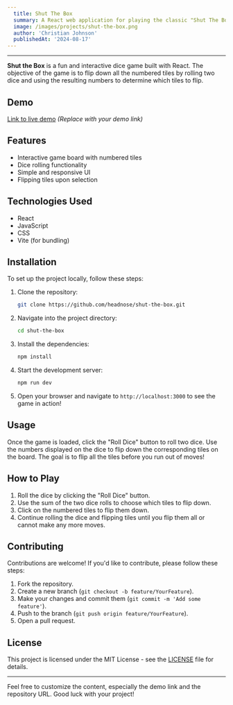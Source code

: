 ```yaml
---
  title: Shut The Box
  summary: A React web application for playing the classic "Shut The Box" game.
  image: /images/projects/shut-the-box.png
  author: 'Christian Johnson'
  publishedAt: '2024-08-17'
---
```


---

**Shut the Box** is a fun and interactive dice game built with React. The objective of the game is to flip down all the numbered tiles by rolling two dice and using the resulting numbers to determine which tiles to flip.


## Demo

[Link to live demo](#) *(Replace with your demo link)*

## Features

- Interactive game board with numbered tiles
- Dice rolling functionality
- Simple and responsive UI
- Flipping tiles upon selection

## Technologies Used

- React
- JavaScript
- CSS
- Vite (for bundling)

## Installation

To set up the project locally, follow these steps:

1. Clone the repository:

   ```bash
   git clone https://github.com/headnose/shut-the-box.git
   ```

2. Navigate into the project directory:

   ```bash
   cd shut-the-box
   ```

3. Install the dependencies:

   ```bash
   npm install
   ```

4. Start the development server:

   ```bash
   npm run dev
   ```

5. Open your browser and navigate to `http://localhost:3000` to see the game in action!

## Usage

Once the game is loaded, click the "Roll Dice" button to roll two dice. Use the numbers displayed on the dice to flip down the corresponding tiles on the board. The goal is to flip all the tiles before you run out of moves!

## How to Play

1. Roll the dice by clicking the "Roll Dice" button.
2. Use the sum of the two dice rolls to choose which tiles to flip down.
3. Click on the numbered tiles to flip them down. 
4. Continue rolling the dice and flipping tiles until you flip them all or cannot make any more moves.

## Contributing

Contributions are welcome! If you'd like to contribute, please follow these steps:

1. Fork the repository.
2. Create a new branch (`git checkout -b feature/YourFeature`).
3. Make your changes and commit them (`git commit -m 'Add some feature'`).
4. Push to the branch (`git push origin feature/YourFeature`).
5. Open a pull request.

## License

This project is licensed under the MIT License - see the [LICENSE](LICENSE) file for details.

---

Feel free to customize the content, especially the demo link and the repository URL. Good luck with your project!